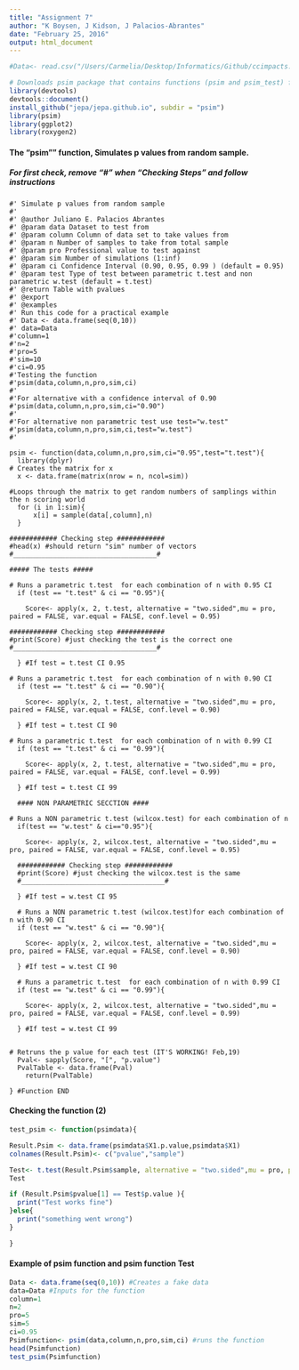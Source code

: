 ```yaml
---
title: "Assignment 7"
author: "K Boysen, J Kidson, J Palacios-Abrantes"
date: "February 25, 2016"
output: html_document
---
```


```r
#Data<- read.csv("/Users/Carmelia/Desktop/Informatics/Github/ccimpacts.github.io/Data/thinning.csv")

# Downloads psim package that contains functions (psim and psim_test) from jepa.github #
library(devtools)
devtools::document()
install_github("jepa/jepa.github.io", subdir = "psim")
library(psim)
library(ggplot2) 
library(roxygen2)
```



#### The "psim"" function, Simulates p values from random sample. 
##### For first check, remove "#" when "Checking Steps" and follow instructions



```rPsim
#' Simulate p values from random sample
#'
#' @author Juliano E. Palacios Abrantes
#' @param data Dataset to test from
#' @param column Column of data set to take values from
#' @param n Number of samples to take from total sample
#' @param pro Professional value to test against
#' @param sim Number of simulations (1:inf)
#' @param ci Confidence Interval (0.90, 0.95, 0.99 ) (default = 0.95)
#' @param test Type of test between parametric t.test and non parametric w.test (default = t.test)
#' @return Table with pvalues
#' @export
#' @examples
#' Run this code for a practical example
#' Data <- data.frame(seq(0,10))
#' data=Data
#'column=1
#'n=2
#'pro=5
#'sim=10
#'ci=0.95
#'Testing the function
#'psim(data,column,n,pro,sim,ci)
#'
#'For alternative with a confidence interval of 0.90
#'psim(data,column,n,pro,sim,ci="0.90")
#'
#'For alternative non parametric test use test="w.test"
#'psim(data,column,n,pro,sim,ci,test="w.test")
#'

psim <- function(data,column,n,pro,sim,ci="0.95",test="t.test"){
  library(dplyr)
# Creates the matrix for x
  x <- data.frame(matrix(nrow = n, ncol=sim))

#Loops through the matrix to get random numbers of samplings within the n scoring world
  for (i in 1:sim){
      x[i] = sample(data[,column],n)
  }

############ Checking step ############
#head(x) #should return "sim" number of vectors
#____________________________________#

##### The tests #####

# Runs a parametric t.test  for each combination of n with 0.95 CI
  if (test == "t.test" & ci == "0.95"){

    Score<- apply(x, 2, t.test, alternative = "two.sided",mu = pro, paired = FALSE, var.equal = FALSE, conf.level = 0.95)

############ Checking step ############
#print(Score) #just checking the test is the correct one
#____________________________________#

  } #If test = t.test CI 0.95

# Runs a parametric t.test  for each combination of n with 0.90 CI
  if (test == "t.test" & ci == "0.90"){

    Score<- apply(x, 2, t.test, alternative = "two.sided",mu = pro, paired = FALSE, var.equal = FALSE, conf.level = 0.90)

  } #If test = t.test CI 90

# Runs a parametric t.test  for each combination of n with 0.99 CI
  if (test == "t.test" & ci == "0.99"){

    Score<- apply(x, 2, t.test, alternative = "two.sided",mu = pro, paired = FALSE, var.equal = FALSE, conf.level = 0.99)

  } #If test = t.test CI 99

  #### NON PARAMETRIC SECCTION ####
  
# Runs a NON parametric t.test (wilcox.test) for each combination of n
  if(test == "w.test" & ci=="0.95"){

    Score<- apply(x, 2, wilcox.test, alternative = "two.sided",mu = pro, paired = FALSE, var.equal = FALSE, conf.level = 0.95)

  ############ Checking step ############
  #print(Score) #just checking the wilcox.test is the same
  #____________________________________#

  } #If test = w.test CI 95

  # Runs a NON parametric t.test (wilcox.test)for each combination of n with 0.90 CI
  if (test == "w.test" & ci == "0.90"){

    Score<- apply(x, 2, wilcox.test, alternative = "two.sided",mu = pro, paired = FALSE, var.equal = FALSE, conf.level = 0.90)

  } #If test = w.test CI 90

  # Runs a parametric t.test  for each combination of n with 0.99 CI
  if (test == "w.test" & ci == "0.99"){

    Score<- apply(x, 2, wilcox.test, alternative = "two.sided",mu = pro, paired = FALSE, var.equal = FALSE, conf.level = 0.99)

  } #If test = w.test CI 99


# Retruns the p value for each test (IT'S WORKING! Feb,19)
  Pval<- sapply(Score, "[", "p.value")
  PvalTable <- data.frame(Pval)
    return(PvalTable)

} #Function END

```

#### Checking the function (2)

```r
test_psim <- function(psimdata){

Result.Psim <- data.frame(psimdata$X1.p.value,psimdata$X1)
colnames(Result.Psim)<- c("pvalue","sample")

Test<- t.test(Result.Psim$sample, alternative = "two.sided",mu = pro, paired = FALSE, var.equal = FALSE, conf.level = 0.99)
Test

if (Result.Psim$pvalue[1] == Test$p.value ){
  print("Test works fine")
}else{
  print("something went wrong")
}

}

```

#### Example of psim function and psim function Test 

```r
Data <- data.frame(seq(0,10)) #Creates a fake data
data=Data #Inputs for the function
column=1
n=2
pro=5
sim=5
ci=0.95
Psimfunction<- psim(data,column,n,pro,sim,ci) #runs the function
head(Psimfunction)
test_psim(Psimfunction)
```

